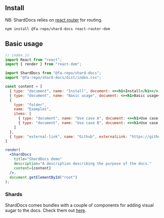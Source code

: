 ## Install

NB: ShardDocs relies on [react router](https://reacttraining.com/react-router/web/guides/quick-start) for routing.

```
npm install @fa-repo/shard-docs react-router-dom
```

## Basic usage

```jsx
// index.js
import React from "react";
import { render } from "react-dom";

import ShardDocs from "@fa-repo/shard-docs";
import "@fa-repo/shard-docs/dist/index.css";

const content = [
  { type: "document", name: "Install", document: <><h1>Install</h1></> },
  { type: "document", name: "Basic usage", document: <><h1>Basic usage</h1></> },
  {
    type: "folder",
    name: "Examples",
    items: [
      { type: "document", name: "Use case A", document: <><h1>Use case A</h1></> },
      { type: "document", name: "Use case B", document: <><h1>Use case B</h1></> }
    ]
  },
  { type: "external-link", name: "Github", externalLink: "https://github.com" },
]

render(
  <ShardDocs
    title="ShardDocs demo"
    description="A description describing the purpose of the docs."
    content={content}
  />,
  document.getElementById("root")
);
```

### Shards

ShardDocs comes bundles with a couple of components for adding visual sugar to the docs. Check them out [here](#/shards).